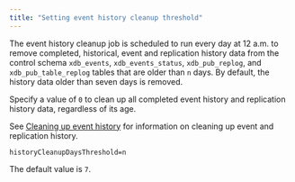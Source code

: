 ```yaml
---
title: "Setting event history cleanup threshold"
---
```


<div id="setting_event_history_cleanup" class="registered_link"></div>

The event history cleanup job is scheduled to run every day at 12 a.m. to remove completed, historical, event and replication history data from the control schema `xdb_events`, `xdb_events_status`, `xdb_pub_replog`, and `xdb_pub_table_replog` tables that are older than `n` days. By default, the history data older than seven days is removed.

Specify a value of `0` to clean up all completed event history and replication history data, regardless of its age.

See [Cleaning up event history](../../../07_common_operations/05_managing_history/#clean_event_history) for information on cleaning up event and replication history.

`historyCleanupDaysThreshold=n`

The default value is `7`.
